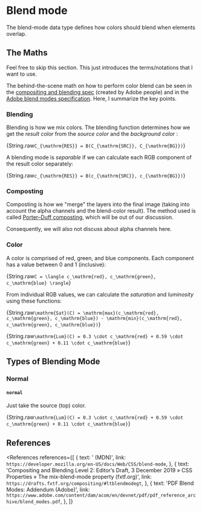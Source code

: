 
<LoadKatex />

# Blend mode

The blend-mode data type defines how colors should blend when elements overlap.

## The Maths

<NoteBox type="info">
  Feel free to skip this section. This just introduces the terms/notations that I want to use.
</NoteBox>

The behind-the-scene math on how to perform color blend can be seen in the [compositing and blending spec](https://drafts.fxtf.org/compositing/#ltblendmodegt) (created by Adobe people) and in the [Adobe blend modes specification](https://www.adobe.com/content/dam/acom/en/devnet/pdf/pdf_reference_archive/blend_modes.pdf). Here, I summarize the key points.

### Blending

Blending is how we mix colors. The blending function <Latex exp="B"/> determines how we get the _result color_ <Latex exp="C_{\mathrm{RES}}"/> from the _source color_ <Latex exp="C_{\mathrm{SRC}}"/> and the _background color_ <Latex exp="C_{\mathrm{BG}}"/>:

<LatexBox>{String.raw`
  C_{\mathrm{RES}} = B(C_{\mathrm{SRC}}, C_{\mathrm{BG}})
`}</LatexBox>

A blending mode is _separable_ if we can calculate each RGB component of the result color separately:

<LatexBox>{String.raw`
  c_{\mathrm{RES}} = B(c_{\mathrm{SRC}}, c_{\mathrm{BG}})
`}</LatexBox>

### Composting

Composting is how we "merge" the layers into the final image (taking into account the alpha channels and the blend-color result). The method used is called [Porter–Duff composting](http://ssp.impulsetrain.com/porterduff.html), which will be out of our discussion.

Consequently, we will also not discuss about alpha channels here.

### Color

A color <Latex exp="C"/> is comprised of red, green, and blue components. Each component has a value between 0 and 1 (inclusive):

<LatexBox>{String.raw`
  C = \langle c_\mathrm{red}, c_\mathrm{green}, c_\mathrm{blue} \rangle
`}</LatexBox>

From individual RGB values, we can calculate the _saturation_ and _luminosity_ using these functions:

<LatexBox>{String.raw`
  \mathrm{Sat}(C) = \mathrm{max}(c_\mathrm{red}, c_\mathrm{green}, c_\mathrm{blue}) - \mathrm{min}(c_\mathrm{red}, c_\mathrm{green}, c_\mathrm{blue})
`}</LatexBox>

<LatexBox>{String.raw`
  \mathrm{Lum}(C) = 0.3 \cdot c_\mathrm{red} + 0.59 \cdot c_\mathrm{green} + 0.11 \cdot c_\mathrm{blue}
`}</LatexBox>

## Types of Blending Mode

### Normal

#### `normal`

Just take the source (top) color.

<LatexBox block>{String.raw`
  \mathrm{Lum}(C) = 0.3 \cdot c_\mathrm{red} + 0.59 \cdot c_\mathrm{green} + 0.11 \cdot c_\mathrm{blue}
`}</LatexBox>

## References

<References
  references={[
    {
      text: '<blend-mode> (MDN)',
      link: `https://developer.mozilla.org/en-US/docs/Web/CSS/blend-mode`,
    },
    {
      text:
        'Compositing and Blending Level 2: Editor’s Draft, 3 December 2019 » CSS Properties » The mix-blend-mode property (fxtf.org)',
      link: `https://drafts.fxtf.org/compositing/#ltblendmodegt`,
    },
    {
      text: 'PDF Blend Modes: Addendum (Adobe)',
      link: `https://www.adobe.com/content/dam/acom/en/devnet/pdf/pdf_reference_archive/blend_modes.pdf`,
    },
  ]}
></References>
